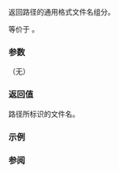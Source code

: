 {{cpp/filesystem/path/title|filename}}
{{cpp/filesystem/path/navbar}}
{{dcl begin}}
{{dcl|since=c++17|1=
path filename() const;
}}
{{dcl end}}

返回路径的通用格式文件名组分。

等价于 {{c|relative_path().empty() ? path() : *--end()}}。

===参数===
（无）

===返回值===
路径所标识的文件名。

{{cpp/impldef exception}}

===示例===
{{example 
|code=
#include &lt;filesystem&gt;
#include &lt;iostream&gt;
namespace fs = std::filesystem;
 
int main()
{
    std::cout &lt;&lt; fs::path("/foo/bar.txt").filename() &lt;&lt; '\n'
              &lt;&lt; fs::path("/foo/.bar").filename() &lt;&lt; '\n'
              &lt;&lt; fs::path("/foo/bar/").filename() &lt;&lt; '\n'
              &lt;&lt; fs::path("/foo/.").filename() &lt;&lt; '\n'
              &lt;&lt; fs::path("/foo/..").filename() &lt;&lt; '\n'
              &lt;&lt; fs::path(".").filename() &lt;&lt; '\n'
              &lt;&lt; fs::path("..").filename() &lt;&lt; '\n'
              &lt;&lt; fs::path("/").filename() &lt;&lt; '\n'
              &lt;&lt; fs::path("//host").filename() &lt;&lt; '\n';
}
&lt;!-- |p=true --&gt;
|output=
"bar.txt"
".bar"
""
"."
".."
"."
".."
""
"host"
}}

===参阅===
{{dsc begin}}
{{dsc inc|cpp/filesystem/path/dsc extension}}
{{dsc inc|cpp/filesystem/path/dsc stem}}
{{dsc inc|cpp/filesystem/path/dsc replace_filename}}
{{dsc mem fun | cpp/filesystem/path/has_path | title=has_filename |检查对应路径元素是否非空}}
{{dsc end}}

{{langlinks|en|es|ja|ru}}